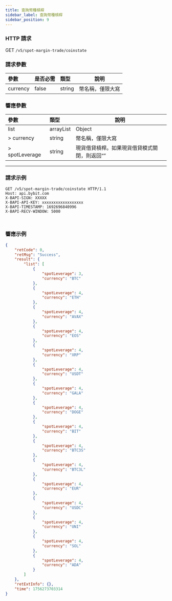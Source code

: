 ```yaml
---
title: 查詢幣種槓桿
sidebar_label: 查詢幣種槓桿
sidebar_position: 9
---
```


### HTTP 請求
GET `/v5/spot-margin-trade/coinstate`

### 請求參數
| 參數 | 是否必需 | 類型 | 說明|
|:----- |:-------|:-----|------ |
|currency|false|string|幣名稱，僅限大寫 |

### 響應參數
| 參數 | 類型 | 說明|
|:----- |:-----|----- |
|list |arrayList |Object|
|> currency |string |幣名稱，僅限大寫 |
|> spotLeverage |string |現貨借貸槓桿。如果現貨借貸模式關閉，則返回“”|

---

### 請求示例

<Tabs groupId="programming-languages">
<TabItem value="http" label="HTTP">

```http
GET /v5/spot-margin-trade/coinstate HTTP/1.1
Host: api.bybit.com
X-BAPI-SIGN: XXXXX
X-BAPI-API-KEY: xxxxxxxxxxxxxxxxxx
X-BAPI-TIMESTAMP: 1692696840996
X-BAPI-RECV-WINDOW: 5000
```

</TabItem>
<TabItem value="python" label="Python">

```python
```

</TabItem>

<TabItem value="Node" label="Node.js">

```n4js
```

</TabItem>
</Tabs>

### 響應示例

```json
{
    "retCode": 0,
    "retMsg": "Success",
    "result": {
        "list": [
            {
                "spotLeverage": 3,
                "currency": "BTC"
            },
            {
                "spotLeverage": 4,
                "currency": "ETH"
            },
            {
                "spotLeverage": 4,
                "currency": "AVAX"
            },
            {
                "spotLeverage": 4,
                "currency": "EOS"
            },
            {
                "spotLeverage": 4,
                "currency": "XRP"
            },
            {
                "spotLeverage": 4,
                "currency": "USDT"
            },
            {
                "spotLeverage": 4,
                "currency": "GALA"
            },
            {
                "spotLeverage": 4,
                "currency": "DOGE"
            },
            {
                "spotLeverage": 4,
                "currency": "BIT"
            },
            {
                "spotLeverage": 4,
                "currency": "BTC3S"
            },
            {
                "spotLeverage": 4,
                "currency": "BTC3L"
            },
            {
                "spotLeverage": 4,
                "currency": "EUR"
            },
            {
                "spotLeverage": 4,
                "currency": "USDC"
            },
            {
                "spotLeverage": 4,
                "currency": "UNI"
            },
            {
                "spotLeverage": 4,
                "currency": "SOL"
            },
            {
                "spotLeverage": 4,
                "currency": "ADA"
            }
        ]
    },
    "retExtInfo": {},
    "time": 1756273703314
}
```
